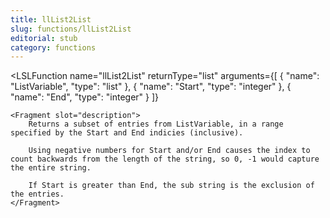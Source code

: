 ```yaml
---
title: llList2List
slug: functions/llList2List
editorial: stub
category: functions
---
```


<LSLFunction
	name="llList2List"
	returnType="list"
	arguments={[
	{
		"name": "ListVariable",
		"type": "list"
	},
	{
		"name": "Start",
		"type": "integer"
	},
	{
		"name": "End",
		"type": "integer"
	}
]}
>
	<Fragment slot="description">
		Returns a subset of entries from ListVariable, in a range specified by the Start and End indicies (inclusive).
		
		Using negative numbers for Start and/or End causes the index to count backwards from the length of the string, so 0, -1 would capture the entire string.
		
		If Start is greater than End, the sub string is the exclusion of the entries.
	</Fragment>
</LSLFunction>
